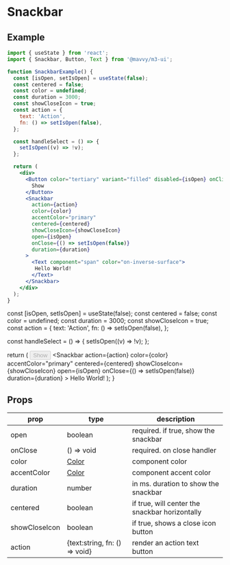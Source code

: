 # Snackbar

## Example

```jsx
import { useState } from 'react';
import { Snackbar, Button, Text } from '@mavvy/m3-ui';

function SnackbarExample() {
  const [isOpen, setIsOpen] = useState(false);
  const centered = false;
  const color = undefined;
  const duration = 3000;
  const showCloseIcon = true;
  const action = {
    text: 'Action',
    fn: () => setIsOpen(false),
  };

  const handleSelect = () => {
    setIsOpen((v) => !v);
  };

  return (
    <div>
      <Button color="tertiary" variant="filled" disabled={isOpen} onClick={handleSelect}>
        Show
      </Button>
      <Snackbar
        action={action}
        color={color}
        accentColor="primary"
        centered={centered}
        showCloseIcon={showCloseIcon}
        open={isOpen}
        onClose={() => setIsOpen(false)}
        duration={duration}
      >
        <Text component="span" color="on-inverse-surface">
         Hello World!
        </Text>
      </Snackbar>
    </div>
  );
}
```



  const [isOpen, setIsOpen] = useState(false);
  const centered = false;
  const color = undefined;
  const duration = 3000;
  const showCloseIcon = true;
  const action = {
    text: 'Action',
    fn: () => setIsOpen(false),
  };

  const handleSelect = () => {
    setIsOpen((v) => !v);
  };

  return (
    <Preview>
      <Button color="tertiary" variant="filled" disabled={isOpen} onClick={handleSelect}>
        Show
      </Button>
      <Snackbar
        action={action}
        color={color}
        accentColor="primary"
        centered={centered}
        showCloseIcon={showCloseIcon}
        open={isOpen}
        onClose={() => setIsOpen(false)}
        duration={duration}
      >
        <Text component="span" color="on-inverse-surface">
         Hello World!
        </Text>
      </Snackbar>
    </Preview>
  );
}

<SnackbarExample />

## Props
|prop|type|description|
|----|----|-----------|
|open|boolean|required. if true, show the snackbar|
|onClose|() => void|required. on close handler|
|color|[Color](/docs/theming/colors)|component color|
|accentColor|[Color](/docs/theming/colors)|component accent color|
|duration|number|in ms. duration to show the snackbar|
|centered|boolean|if true, will center the snackbar horizontally|
|showCloseIcon|boolean|if true, shows a close icon button|
|action|\{text:string, fn: () => void\}|render an action text button|